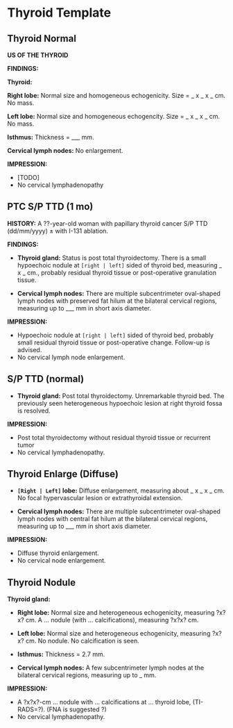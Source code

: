 # Thyroid Template

## Thyroid Normal

**US OF THE THYROID** 

**FINDINGS:**

**Thyroid:** 

**Right lobe:** Normal size and homogeneous echogenicity. Size = _ x _ x _ cm. No mass. 

**Left lobe:** Normal size and homogeneous echogencity. Size = _ x _ x _ cm. No mass. 

**Isthmus:** Thickness = ___ mm. 

**Cervical lymph nodes:** No enlargement. 

**IMPRESSION:**

- [TODO]
- No cervical lymphadenopathy


## PTC S/P TTD (1 mo)

**HISTORY:** A ??-year-old woman with papillary thyroid cancer S/P TTD (dd/mm/yyyy) ± with I-131 ablation.

**FINDINGS:** 

-  **Thyroid gland:** Status is post total thyroidectomy. There is a small hypoechoic nodule at `[right | left]` sided of thyroid bed, measuring _ x _ cm., probably residual thyroid tissue or post-operative granulation tissue.

-  **Cervical lymph nodes:** There are multiple subcentrimeter oval-shaped lymph nodes with preserved fat hilum at the bilateral cervical regions, measuring up to ___ mm in short axis diameter.  

**IMPRESSION:**

- Hypoechoic nodule at `[right | left]` sided of thyroid bed, probably small residual thyroid tissue or post-operative change. Follow-up is advised.
- No cervical lymph node enlargement.  

## S/P TTD (normal)

-  **Thyroid gland:** Post total thyroidectomy. Unremarkable thyroid bed. The previously seen heterogeneous hypoechoic lesion at right thyroid fossa is resolved.

**IMPRESSION:** 

- Post total thyroidectomy without residual thyroid tissue or recurrent tumor 
- No cervical lymphadenopathy.  


## Thyroid Enlarge (Diffuse)


-  **`[Right | Left]` lobe:** Diffuse enlargement, measuring about _ x _ x _ cm. No focal hypervascular lesion or extrathyroidal extension.

-  **Cervical lymph nodes:** There are multiple subcentrimeter oval-shaped lymph nodes with central fat hilum at the bilateral cervical regions, measuring up to ___ mm in short axis diameter.  

**IMPRESSION:**

- Diffuse thyroid enlargement. 
- No cervical node enlargement.  


## Thyroid Nodule

**Thyroid gland:** 

-   **Right lobe:** Normal size and heterogeneous echogenicity, measuring ?x?x? cm. A ... nodule (with ... calcifications), measuring ?x?x? cm.

-   **Left lobe:** Normal size and heterogeneous echogenicity, measuring ?x?x? cm. No nodule. No calcification is seen.

-   **Isthmus:** Thickness = 2.7 mm.

-   **Cervical lymph nodes:** A few subcentrimeter lymph nodes at the bilateral cervical regions, measuring up to _ mm.

**IMPRESSION:** 

- A ?x?x?-cm ... nodule with ... calcifications at ... thyroid lobe, (TI-RADS=?). (FNA is suggested ?)
- No cervical lymphadenopathy.
